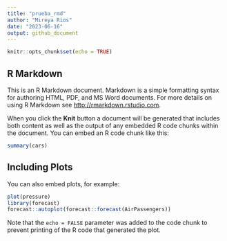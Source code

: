 ---
title: "prueba_rmd"
author: "Mireya Rios"
date: "2023-06-16"
output: github_document
---

```{r setup, include=FALSE}
knitr::opts_chunk$set(echo = TRUE)
```

## R Markdown

This is an R Markdown document. Markdown is a simple formatting syntax for authoring HTML, PDF, and MS Word documents. For more details on using R Markdown see <http://rmarkdown.rstudio.com>.

When you click the **Knit** button a document will be generated that includes both content as well as the output of any embedded R code chunks within the document. You can embed an R code chunk like this:

```{r cars}
summary(cars)
```

## Including Plots

You can also embed plots, for example:

```{r pressure, echo=FALSE}
plot(pressure)
library(forecast)
forecast::autoplot(forecast::forecast(AirPassengers))
```

Note that the `echo = FALSE` parameter was added to the code chunk to prevent printing of the R code that generated the plot.
